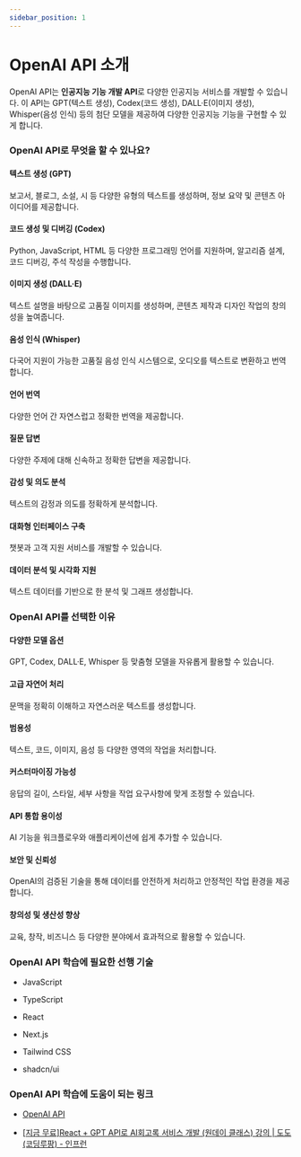 ```yaml
---
sidebar_position: 1
---
```


# OpenAI API 소개

OpenAI API는 **인공지능 기능 개발 API**로 다양한 인공지능 서비스를 개발할 수 있습니다. 이 API는 GPT(텍스트 생성), Codex(코드 생성), DALL·E(이미지 생성), Whisper(음성 인식) 등의 첨단 모델을 제공하여 다양한 인공지능 기능을 구현할 수 있게 합니다.

### OpenAI API로 무엇을 할 수 있나요?

#### 텍스트 생성 (GPT)

보고서, 블로그, 소설, 시 등 다양한 유형의 텍스트를 생성하며, 정보 요약 및 콘텐츠 아이디어를 제공합니다.

#### 코드 생성 및 디버깅 (Codex)

Python, JavaScript, HTML 등 다양한 프로그래밍 언어를 지원하며, 알고리즘 설계, 코드 디버깅, 주석 작성을 수행합니다.

#### 이미지 생성 (DALL·E)

텍스트 설명을 바탕으로 고품질 이미지를 생성하며, 콘텐츠 제작과 디자인 작업의 창의성을 높여줍니다.

#### 음성 인식 (Whisper)

다국어 지원이 가능한 고품질 음성 인식 시스템으로, 오디오를 텍스트로 변환하고 번역합니다.

#### 언어 번역

다양한 언어 간 자연스럽고 정확한 번역을 제공합니다.

#### 질문 답변

다양한 주제에 대해 신속하고 정확한 답변을 제공합니다.

#### 감성 및 의도 분석

텍스트의 감정과 의도를 정확하게 분석합니다.

#### 대화형 인터페이스 구축

챗봇과 고객 지원 서비스를 개발할 수 있습니다.

#### 데이터 분석 및 시각화 지원

텍스트 데이터를 기반으로 한 분석 및 그래프 생성합니다.

### OpenAI API를 선택한 이유

#### 다양한 모델 옵션

GPT, Codex, DALL·E, Whisper 등 맞춤형 모델을 자유롭게 활용할 수 있습니다.

#### 고급 자연어 처리

문맥을 정확히 이해하고 자연스러운 텍스트를 생성합니다.

#### 범용성

텍스트, 코드, 이미지, 음성 등 다양한 영역의 작업을 처리합니다.

#### 커스터마이징 가능성

응답의 길이, 스타일, 세부 사항을 작업 요구사항에 맞게 조정할 수 있습니다.

#### API 통합 용이성

AI 기능을 워크플로우와 애플리케이션에 쉽게 추가할 수 있습니다.

#### 보안 및 신뢰성

OpenAI의 검증된 기술을 통해 데이터를 안전하게 처리하고 안정적인 작업 환경을 제공합니다.

#### 창의성 및 생산성 향상

교육, 창작, 비즈니스 등 다양한 분야에서 효과적으로 활용할 수 있습니다.

### OpenAI API 학습에 필요한 선행 기술

- JavaScript

- TypeScript

- React

- Next.js

- Tailwind CSS

- shadcn/ui

### OpenAI API 학습에 도움이 되는 링크

- [OpenAI API](https://platform.openai.com/docs/api-reference/introduction)

- [[지금 무료]React + GPT API로 AI회고록 서비스 개발 (원데이 클래스) 강의 | 도도(코딩루팡) - 인프런](https://www.inflearn.com/course/react-gpt-api-ai%ED%9A%8C%EA%B3%A0%EB%A1%9D-%EC%84%9C%EB%B9%84%EC%8A%A4-%EA%B0%9C%EB%B0%9C)

